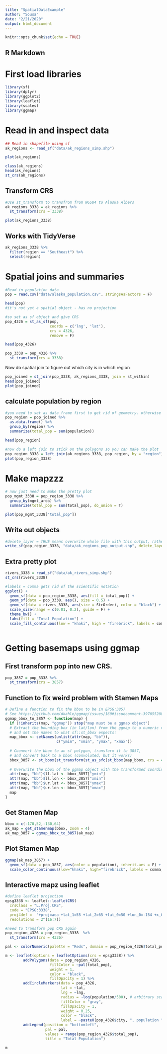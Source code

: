 ```yaml
---
title: "SpatialDataExample"
author: "Sousa"
date: "2/21/2020"
output: html_document
---
```


```r
knitr::opts_chunk$set(echo = TRUE)
```

## R Markdown
# First load libraries
```r
library(sf)
library(dplyr)
library(ggplot2)
library(leaflet)
library(scales)
library(ggmap)
```


# Read in and inspect data
```r
## Read in shapefile using sf
ak_regions <- read_sf("data/ak_regions_simp.shp")

plot(ak_regions)

class(ak_regions)
head(ak_regions)
st_crs(ak_regions)
```

## Transform CRS
```r
#Use st_transform to transfrom from WGS84 to Alaska Albers
ak_regions_3338 = ak_regions %>% 
  st_transform(crs = 3338)

plot(ak_regions_3338)
```

## Works with TidyVerse
```r
ak_regions_3338 %>% 
  filter(region == "Southeast") %>% 
  select(region)
```
# Spatial joins and summaries

```r
#Read in population data
pop = read.csv("data/alaska_population.csv", stringsAsFactors = F)

head(pop)
#it's not yet a spatial object - has no projection

#so set as sf object and give CRS
pop_4326 = st_as_sf(pop,
                    coords = c('lng', 'lat'),
                    crs = 4326,
                    remove = F)

head(pop_4326)

pop_3338 = pop_4326 %>% 
  st_transform(crs = 3338)
```

Now do spatial join to figure out which city is in which region
```r
pop_joined = st_join(pop_3338, ak_regions_3338, join = st_within)
head(pop_joined)
plot(pop_joined)
```

## calculate population by region
```r
#you need to set as data frame first to get rid of geometry. otherwise you end up with a long list of points that are each assigned the value of the sum of the population in that region, rather than just one value
pop_region = pop_joined %>% 
  as.data.frame() %>% 
  group_by(region) %>% 
  summarize(total_pop = sum(population))

head(pop_region)
```

```r
#now do a left join to stick on the polygons so you can make the plot
pop_region_3338 = left_join(ak_regions_3338, pop_region, by = "region")
plot(pop_region_3338)
```

# Make mapzzz

```r
# now just need to make the pretty plot
pop_mgmt_3338 = pop_region_3338 %>% 
  group_by(mgmt_area) %>% 
  summarize(total_pop = sum(total_pop), do_union = T) 

plot(pop_mgmt_3338["total_pop"])
```

## Write out objects
```r
#delete_layer = TRUE means overwrite whole file with this output, rather than add the result as a new layer
write_sf(pop_region_3338, "data/ak_regions_pop_output.shp", delete_layer = TRUE)
```

## Extra pretty plot
```r
rivers_3338 = read_sf("data/ak_rivers_simp.shp")
st_crs(rivers_3338)
```


```r
#labels = comma gets rid of the scientific notation
ggplot() + 
  geom_sf(data = pop_region_3338, aes(fill = total_pop)) +
  geom_sf(data = pop_3338, aes(), size = 0.5) +
  geom_sf(data = rivers_3338, aes(size = StrOrder), color = "black") +
  scale_size(range = c(0.01, 0.2), guide = F) +
  theme_bw() +
  labs(fill = "Total Population") +
  scale_fill_continuous(low = "khaki", high = "firebrick", labels = comma)
    
```


# Getting basemaps using ggmap

## First transform pop into new CRS.
```r
pop_3857 = pop_3338 %>% 
  st_transform(crs = 3857)


```

## Function to fix weird problem with Stamen Maps
```r
# Define a function to fix the bbox to be in EPSG:3857
# See https://github.com/dkahle/ggmap/issues/160#issuecomment-397055208
ggmap_bbox_to_3857 <- function(map) {
  if (!inherits(map, "ggmap")) stop("map must be a ggmap object")
  # Extract the bounding box (in lat/lon) from the ggmap to a numeric vector, 
  # and set the names to what sf::st_bbox expects:
  map_bbox <- setNames(unlist(attr(map, "bb")), 
                       c("ymin", "xmin", "ymax", "xmax"))
  
  # Coonvert the bbox to an sf polygon, transform it to 3857, 
  # and convert back to a bbox (convoluted, but it works)
  bbox_3857 <- st_bbox(st_transform(st_as_sfc(st_bbox(map_bbox, crs = 4326)), 3857))
  
  # Overwrite the bbox of the ggmap object with the transformed coordinates 
  attr(map, "bb")$ll.lat <- bbox_3857["ymin"]
  attr(map, "bb")$ll.lon <- bbox_3857["xmin"]
  attr(map, "bb")$ur.lat <- bbox_3857["ymax"]
  attr(map, "bb")$ur.lon <- bbox_3857["xmax"]
  map
}
```

## Get Stamen Map
```r
bbox = c(-170,52,-130,64)
ak_map = get_stamenmap(bbox, zoom = 4)
ak_map_3857 = ggmap_bbox_to_3857(ak_map)
```

## Plot Stamen Map
```r
ggmap(ak_map_3857) +
  geom_sf(data = pop_3857, aes(color = population), inherit.aes = F) +
  scale_color_continuous(low="khaki", high="firebrick", labels = comma, trans = "log10")
```

## Interactive mapz using leaflet
```r
#define leaflet projection 
epsg3338 <- leaflet::leafletCRS(
  crsClass = "L.Proj.CRS",
  code = "EPSG:3338",
  proj4def =  "+proj=aea +lat_1=55 +lat_2=65 +lat_0=50 +lon_0=-154 +x_0=0 +y_0=0 +ellps=GRS80 +towgs84=0,0,0,0,0,0,0 +units=m +no_defs",
  resolutions = 2^(16:7))
```

```r
#need to transform pop CRS again
pop_region_4326 = pop_region_3338  %>% 
  st_transform(crs = 4326)
```

```r
pal <- colorNumeric(palette = "Reds", domain = pop_region_4326$total_pop)

m <- leaflet(options = leafletOptions(crs = epsg3338)) %>%
        addPolygons(data = pop_region_4326, 
                    fillColor = ~pal(total_pop),
                    weight = 1,
                    color = "black",
                    fillOpacity = 1) %>% 
        addCircleMarkers(data = pop_4326,
                         lat = ~lat,
                         lng = ~lng,
                         radius = ~log(population/500), # arbitrary scaling
                         fillColor = "gray",
                         fillOpacity = 1,
                         weight = 0.25,
                         color = "black",
                         label = ~paste0(pop_4326$city, ", population ", comma(pop_4326$population))) %>%
        addLegend(position = "bottomleft",
                  pal = pal,
                  values = range(pop_region_4326$total_pop),
                  title = "Total Population")

m
```
